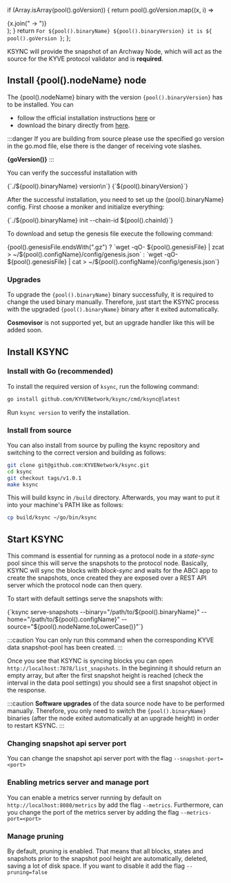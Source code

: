   if (Array.isArray(pool().goVersion)) {
    return pool().goVersion.map((x, i) => <div key={i}>{x.join(" -> ")}</div>);
  }
  return `For ${pool().binaryName} ${pool().binaryVersion} it is ${
    pool().goVersion
  }`;
};

KSYNC will provide the snapshot of an Archway Node, which will act as the source for the KYVE protocol validator and is **required**.

## Install {pool().nodeName} node

The {pool().nodeName} binary with the version <code>{pool().binaryVersion}</code> has to be installed. You can

- follow the official installation instructions <a href={pool().installInstructions}>here</a> or
- download the binary directly from <a href={pool().binaryDownload}>here</a>.

:::danger
If you are building from source please use the specified go version in the go.mod file, else there is the danger of receiving vote slashes.

**{goVersion()}**
:::

You can verify the successful installation with

<CodeBlock>
{`./${pool().binaryName} version\n`}
{`${pool().binaryVersion}`}
</CodeBlock>

After the successful installation, you need to set up the {pool().binaryName} config. First choose a moniker and initialize everything:

<CodeBlock language="bash">
{`./${pool().binaryName} init <your-moniker> --chain-id ${pool().chainId}`}
</CodeBlock>

To download and setup the genesis file execute the following command:

<CodeBlock language="bash">
{pool().genesisFile.endsWith(".gz") ? `wget -qO- ${pool().genesisFile} | zcat > ~/${pool().configName}/config/genesis.json` : `wget -qO- ${pool().genesisFile} | cat > ~/${pool().configName}/config/genesis.json`}
</CodeBlock>

### Upgrades

To upgrade the <code>{pool().binaryName}</code> binary successfully, it is required to change the used binary manually.
Therefore, just start the KSYNC process with the upgraded <code>{pool().binaryName}</code> binary after it exited automatically.

**Cosmovisor** is not supported yet, but an upgrade handler like this will be added soon.

## Install KSYNC

### Install with Go (recommended)

To install the required version of `ksync`, run the following command:

```bash
go install github.com/KYVENetwork/ksync/cmd/ksync@latest
```

Run `ksync version` to verify the installation.

### Install from source

You can also install from source by pulling the ksync repository and switching to the correct version and building
as follows:

```bash
git clone git@github.com:KYVENetwork/ksync.git
cd ksync
git checkout tags/v1.0.1
make ksync
```

This will build ksync in `/build` directory. Afterwards, you may want to put it into your machine's PATH like
as follows:

```bash
cp build/ksync ~/go/bin/ksync
```

## Start KSYNC

This command is essential for running as a protocol node in a _state-sync_ pool since this will serve the snapshots to the
protocol node. Basically, KSYNC will sync the blocks with _block-sync_ and waits for the ABCI app to create the snapshots,
once created they are exposed over a REST API server which the protocol node can then query.

To start with default settings serve the snapshots with:

<CodeBlock language="bash">
{`ksync serve-snapshots --binary="/path/to/${pool().binaryName}" --home="/path/to/${pool().configName}" --source="${pool().nodeName.toLowerCase()}"`}
</CodeBlock>

:::caution
You can only run this command when the corresponding KYVE data snapshot-pool has been created.
:::

Once you see that KSYNC is syncing blocks you can open `http://localhost:7878/list_snapshots`. In the beginning it should
return an empty array, but after the first snapshot height is reached (check the interval in the data pool settings) you
should see a first snapshot object in the response.

:::caution
**Software upgrades** of the data source node have to be performed manually. Therefore, you only need to switch the <code>{pool().binaryName}</code> binaries (after the node exited automatically at an upgrade height) in order to restart KSYNC.
:::

### Changing snapshot api server port

You can change the snapshot api server port with the flag `--snapshot-port=<port>`

### Enabling metrics server and manage port

You can enable a metrics server running by default on `http://localhost:8080/metrics` by add the flag `--metrics`.
Furthermore, can you change the port of the metrics server by adding the flag `--metrics-port=<port>`

### Manage pruning

By default, pruning is enabled. That means that all blocks, states and snapshots prior to the snapshot pool height
are automatically, deleted, saving a lot of disk space. If you want to disable it add the flag `--pruning=false`
